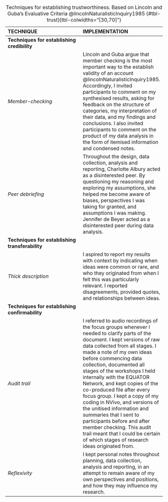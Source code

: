 | **TECHNIQUE**                                   | **IMPLEMENTATION**                                                                                                                                                                                                                                                                                                                                                                                                                                                                                                                                                                                                                             |
|:----------------------------------|:------------------------------------|
| **Techniques for establishing credibility**     |                                                                                                                                                                                                                                                                                                                                                                                                                                                                                                                                                                                                                                                |
| *Member-checking*                               | Lincoln and Guba argue that member checking is the most important way to the establish validity of an account @lincolnNaturalisticInquiry1985. Accordingly, I invited participants to comment on my synthesised results, asking for feedback on the structure of categories, my interpretation of their data, and my findings and conclusions. I also invited participants to comment on the product of my data analysis in the form of itemised information and condensed notes.                                                                                                                                                              |
| *Peer debriefing*                               | Throughout the design, data collection, analysis and reporting, Charlotte Albury acted as a disinterested peer. By questioning my reasoning and exploring my assumptions, she helped me become aware of biases, perspectives I was taking for granted, and assumptions I was making. Jennifer de Beyer acted as a disinterested peer during data analysis.                                                                                                                                                                                                                                                                                     |
| **Techniques for establishing transferability** |                                                                                                                                                                                                                                                                                                                                                                                                                                                                                                                                                                                                                                                |
| *Thick description*                             | I aspired to report my results with context by indicating when ideas were common or rare, and who they originated from when I felt this was particularly relevant. I reported disagreements, provided quotes, and relationships between ideas.                                                                                                                                                                                                                                                                                                                                                                                                 |
| **Techniques for establishing confirmability**  |                                                                                                                                                                                                                                                                                                                                                                                                                                                                                                                                                                                                                                                |
| *Audit trail*                                   | I referred to audio recordings of the focus groups whenever I needed to clarify parts of the document. I kept versions of raw data collected from all stages. I made a note of my own ideas before commencing data collection, documented all stages of the workshops I held internally with the EQUATOR Network, and kept copies of the co-produced file after every focus group. I kept a copy of my coding in NVivo, and versions of the unitised information and summaries that I sent to participants before and after member checking. This audit trail meant that I could be certain of which stages of research ideas originated from. |
| *Reflexivity*                                   | I kept personal notes throughout planning, data collection, analysis and reporting, in an attempt to remain aware of my own perspectives and positions, and how they may influence my research.                                                                                                                                                                                                                                                                                                                                                                                                                                                |

: Techniques for establishing trustworthiness. Based on Lincoln and Guba's Evaluative Criteria @lincolnNaturalisticInquiry1985 {#tbl-trust}{tbl-colwidths="\[30,70\]"}